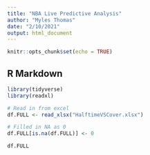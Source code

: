 ```yaml
---
title: "NBA Live Predictive Analysis"
author: "Myles Thomas"
date: "2/10/2021"
output: html_document
---
```


```r
knitr::opts_chunk$set(echo = TRUE)
```

## R Markdown

```r
library(tidyverse)
library(readxl)
```


```r
# Read in from excel
df.FULL <- read_xlsx("HalftimeVSCover.xlsx")

# Filled in NA as 0
df.FULL[is.na(df.FULL)] <- 0

df.FULL
```

